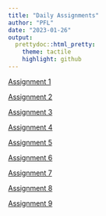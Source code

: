 ```yaml
---
title: "Daily Assignments"
author: "PFL"
date: "2023-01-26"
output: 
  prettydoc::html_pretty:
    theme: tactile
    highlight: github
---
```


[Assignment 1](Assignment_1.html)

[Assignment 2](Assignment_2.html) 

[Assignment 3](Assignment_3.html)

[Assignment 4](Assignment_4.html)

[Assignment 5](Assignment_5.html)

[Assignment 6](Assignment_6.html)

[Assignment 7](Assignment_7.html)

[Assignment 8](Assignment_8.html)

[Assignment 9](Assignment_9.html)